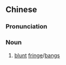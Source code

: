 {{also|齐刘海}}
==Chinese==
{{zh-forms|s=齐刘海|type=12}}

===Pronunciation===
{{zh-pron
|m=qíliúhǎi
|cat=n
}}

===Noun===
{{zh-noun}}

# [[blunt]] [[fringe]]/[[bangs]] {{lb|zh|hairstyle}}
